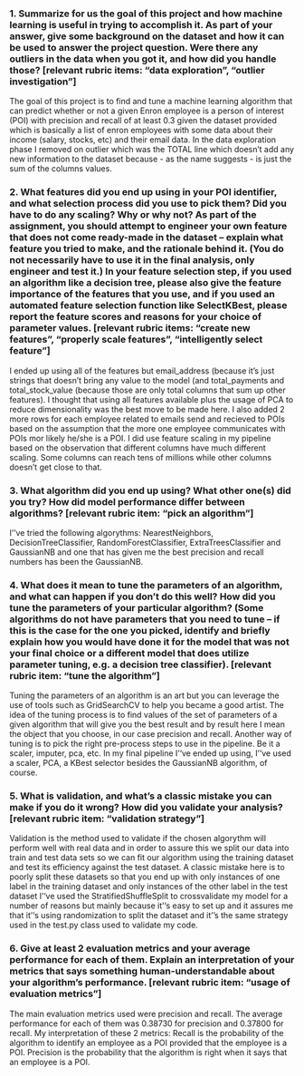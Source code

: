 ### 1. Summarize for us the goal of this project and how machine learning is useful in trying to accomplish it. As part of your answer, give some background on the dataset and how it can be used to answer the project question. Were there any outliers in the data when you got it, and how did you handle those?  [relevant rubric items: “data exploration”, “outlier investigation”]
The goal of this project is to find and tune a machine learning algorithm that can predict whether or not a given Enron employee is a person of interest (POI) with precision and recall of at least 0.3 given the dataset provided which is basically a list of enron employees with some data about their income (salary, stocks, etc) and their email data. 
In the data exploration phase I removed on outlier which was the TOTAL line which doesn't add any new information to the dataset because - as the name suggests - is just the sum of the columns values.

### 2. What features did you end up using in your POI identifier, and what selection process did you use to pick them? Did you have to do any scaling? Why or why not? As part of the assignment, you should attempt to engineer your own feature that does not come ready-made in the dataset -- explain what feature you tried to make, and the rationale behind it. (You do not necessarily have to use it in the final analysis, only engineer and test it.) In your feature selection step, if you used an algorithm like a decision tree, please also give the feature importance of the features that you use, and if you used an automated feature selection function like SelectKBest, please report the feature scores and reasons for your choice of parameter values.  [relevant rubric items: “create new features”, “properly scale features”, “intelligently select feature”]
I ended up using all of the features but email\_address (because it's just strings that doesn't bring any value to the model (and total_payments and total_stock_value (because those are only total columns that sum up other features). I thought that using all features available plus the usage of PCA to reduce dimensionality was the best move to be made here.
I also added 2 more rows for each employee related to emails send and recieved to POIs based on the assumption that the more one employee communicates with POIs mor likely he/she is a POI. 
I did use feature scaling in my pipeline based on the observation that different columns have much different scaling. Some columns can reach tens of millions while other columns doesn't get close to that.

### 3. What algorithm did you end up using? What other one(s) did you try? How did model performance differ between algorithms?  [relevant rubric item: “pick an algorithm”]
I''ve tried the following algorythms: NearestNeighbors, DecisionTreeClassifier, RandomForestClassifier, ExtraTreesClassifier and GaussianNB and one that has given me the best precision and recall numbers has been the GaussianNB.

### 4. What does it mean to tune the parameters of an algorithm, and what can happen if you don’t do this well?  How did you tune the parameters of your particular algorithm? (Some algorithms do not have parameters that you need to tune -- if this is the case for the one you picked, identify and briefly explain how you would have done it for the model that was not your final choice or a different model that does utilize parameter tuning, e.g. a decision tree classifier).  [relevant rubric item: “tune the algorithm”]
Tuning the parameters of an algorithm is an art but you can leverage the use of tools such as GridSearchCV to help you became a good artist. The idea of the tuning process is to find values of the set of parameters of a given algorithm that will give you the best result and by result here I mean the object that you choose, in our case precision and recall.
Another way of tuning is to pick the right pre-process steps to use in the pipeline. Be it a scaler, imputer, pca, etc. 
In my final pipeline I''ve ended up using, I''ve used a scaler, PCA, a KBest selector besides the GaussianNB algorithm, of course.

### 5. What is validation, and what’s a classic mistake you can make if you do it wrong? How did you validate your analysis?  [relevant rubric item: “validation strategy”]
Validation is the method used to validate if the chosen algorythm will perform well with real data and in order to assure this we split our data into train and test data sets so we can fit our algorithm using the training dataset and test its efficiency against the test dataset. A classic mistake here is to poorly split these datasets so that you end up with only instances of one label in the training dataset and only instances of the other label in the test dataset
I''ve used the StratifiedShuffleSplit to crossvalidate my model for a number of reasons but mainly because it''s easy to set up and it assures me that it''s using randomization to split the dataset and it''s the same strategy used in the test.py class used to validate my code.

### 6. Give at least 2 evaluation metrics and your average performance for each of them.  Explain an interpretation of your metrics that says something human-understandable about your algorithm’s performance. [relevant rubric item: “usage of evaluation metrics”]
The main evaluation metrics used were precision and recall. The average performance for each of them was 0.38730 for precision  and 0.37800 for recall.
My interpretation of these 2 metrics:
Recall is the probability of the algorithm to identify an employee as a POI provided that the employee is a POI. 
Precision is the probability that the algorithm is right when it says that an employee is a POI.